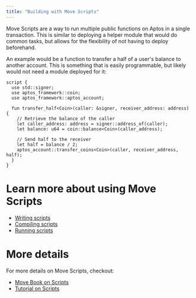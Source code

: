 ```yaml
---
title: "Building with Move Scripts"
---
```


Move Scripts are a way to run multiple public functions on Aptos in a single
transaction. This is similar to deploying a helper module that would do common
tasks, but allows for the flexibility of not having to deploy beforehand.

An example would be a function to transfer a half of a user's balance to another
account. This is something that is easily programmable, but likely would not
need a module deployed for it:

```move
script {
  use std::signer;
  use aptos_framework::coin;
  use aptos_framework::aptos_account;

  fun transfer_half<Coin>(caller: &signer, receiver_address: address) {
    // Retrieve the balance of the caller
    let caller_address: address = signer::address_of(caller);
    let balance: u64 = coin::balance<Coin>(caller_address);

    // Send half to the receiver
    let half = balance / 2;
    aptos_account::transfer_coins<Coin>(caller, receiver_address, half);
  }
}
```

# Learn more about using Move Scripts

- [Writing scripts](/build/smart-contracts/scripts/writing-scripts)
- [Compiling scripts](/build/smart-contracts/scripts/compiling-scripts)
- [Running scripts](/build/smart-contracts/scripts/running-scripts)

# More details

For more details on Move Scripts, checkout:

- [Move Book on Scripts](/build/smart-contracts/book/modules-and-scripts)
- [Tutorial on Scripts](/build/smart-contracts/scripts/script-tutorial)
